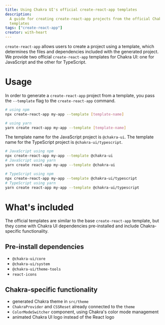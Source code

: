 ```yaml
---
title: Using Chakra UI's official create-react-app templates
description:
  A guide for creating create-react-app projects from the official Chakra UI
  templates
tags: ["create-react-app"]
creator: with-heart
---
```


`create-react-app` allows users to create a project using a template, which
determines the files and dependencies included with the generated project. We
provide two official `create-react-app` templates for Chakra UI: one for
JavaScript and the other for TypeScript.

# Usage

In order to generate a `create-react-app` project from a template, you pass the
`--template` flag to the `create-react-app` command.

```sh
# using npm
npx create-react-app my-app --template [template-name]

# using yarn
yarn create react-app my-app --template [template-name]
```

The template name for the JavaScript project is `@chakra-ui`. The template name
for the TypeScript project is `@chakra-ui/typescript`.

```sh
# JavaScript using npm
npx create-react-app my-app --template @chakra-ui
# JavaScript using yarn
yarn create react-app my-app --template @chakra-ui

# TypeScript using npm
npx create-react-app my-app --template @chakra-ui/typescript
# TypeScript using yarn
yarn create react-app my-app --template @chakra-ui/typescript
```

# What's included

The official templates are similar to the base `create-react-app` template, but
they come with Chakra UI dependencies pre-installed and include Chakra-specific
functionality.

## Pre-install dependencies

- `@chakra-ui/core`
- `@chakra-ui/system`
- `@chakra-ui/theme-tools`
- `react-icons`

## Chakra-specific functionality

- generated Chakra theme in `src/theme`
- `ChakraProvider` and `CSSReset` already connected to the `theme`
- `ColorModeSwitcher` component, using Chakra's color mode management
- animated Chakra UI logo instead of the React logo
